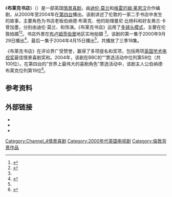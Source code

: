 {{Infobox television
| show_name            = 布莱克书店<br>{{lang|en|''Black Books''}}
| image                = 
| caption              = 
| genre                = [[情景喜剧|情景喜剧]]
| creator              = [[迪伦·莫兰|迪伦·莫兰]]<br>[[格雷厄姆·莱恩汉|格雷厄姆·莱恩汉]]
| writer               = 迪伦·莫兰<br>格雷厄姆·莱恩汉<br>{{link-en|亚瑟·马修斯|Arthur Mathews (writer)}}<br />{{link-en|凯文·塞西尔|Kevin Cecil}}<br />{{link-en|安迪·瑞利|Andy Riley}}
| starring             = [[迪伦·莫兰|迪伦·莫兰]]<br>{{link-en|比尔·贝利|Bill Bailey}}<br>{{link-en|塔姆辛·格雷格|Tamsin Greig}}
| composer             = {{link-en|乔纳森·怀特海德|Jonathan Whitehead}}
| country              = 英国
| language             = 英语
| num_series           = 3
| num_episodes         = 18
| executive_producer   = William Burdett-Coutts	
| producer             = [[Nira_Park|Nira Park]]<br />Julian Meers
| co-producer          = Karen Beever
| editor               = Paul Machliss<br />Nick Ames
| location             = [[Teddington_Studios|Teddington Studios]]<br />[[Teddington|Teddington]], [[London|London]]<br />(primary location)<br />Leigh Street<br />[[Bloomsbury|Bloomsbury]], London
| camera               = [[Multiple-camera_setup|Multiple]]
| runtime              = 25分钟
| company              = [[Big_Talk_Productions|Big Talk]]
| distributor          = [[Channel_4|Channel 4 Sales]]
| channel              = [[第四台_(英國)|第四台]]
| picture_format       = [[576p|576p]] [[SDTV|SDTV]]
| audio_format         = [[Dolby_Digital|Dolby Digital Stereo]]
| first_aired          = {{Start date|df=yes|2000|9|29}}
| last_aired           = {{End date|df=yes|2004|4|15}}
| status               = 已完结
| website              = http://www.channel4.com/programmes/black-books
| website_title        = Official website}}
《'''布莱克书店'''》（{{lang-en|''Black Books''}}）是一部英国[[情景喜剧|情景喜剧]]，由[[迪伦·莫兰|迪伦·莫兰]]和[[格雷厄姆·莱恩汉|格雷厄姆·莱恩汉]]合作编剧，从2000年至2004年在[[第四台_(英國)|第四台]]播出。该剧讲述了伦敦的一家二手书店中发生的故事，主要角色为书店老板伯纳德·布莱克、他的助理曼尼·比杨科和好友弗兰·卡曾加墨，分别由迪伦·莫兰、{{link-en|比尔·贝利|Bill Bailey}}和{{link-en|塔姆辛·格雷格|Tamsin Greig}}饰演。《布莱克书店》运用了[[多镜头模式|多镜头模式]]，主要在伦敦{{link-en|泰丁顿工作室|Teddington Studios}}拍摄<ref>{{cite web |url= http://www.nostairway.com/blog/how-teddington-studios-will-benefit-us-as-a-video-production-company |title= How Teddington Studios Will Benefit Us as a Video Production Company |date= 12 March 2012 |website= Nostairway Media |accessdate= 20 July 2013 |archive-date= 2012-09-10 |archive-url= https://archive.is/20120910000823/http://www.nostairway.com/blog/how-teddington-studios-will-benefit-us-as-a-video-production-company |dead-url= yes }}</ref><ref name= "IMDb">{{cite web | url = http://www.imdb.com/title/tt0262150/locations | title = ''Black Books'' (TV Series 2000–2004) – Filming Locations | website = [[Internet_Movie_Database|IMDb]] | accessdate = 20 July 2013 | archive-date = 2015-10-23 | archive-url = https://web.archive.org/web/20151023144215/http://www.imdb.com/title/tt0262150/locations | dead-url = no }}</ref>。书店外景在[[布卢姆茨伯里|布卢姆茨伯里]]地区实地拍摄 <ref name="IMDb"/>。该剧的第一集于2000年9月29日播出<ref name="Digital Spy">{{cite web |url=http://www.digitalspy.com.au/british-tv/tubetalk/a349015/black-books-tube-talk-gold.html |title=<nowiki>'</nowiki>''Black Books''<nowiki>'</nowiki>: Tube Talk Gold – British TV Blog – Digital Spy |last=Jeffery |first=Morgan |date=5 November 2011 |website=[[Digital_Spy|Digital Spy]] |accessdate=20 July 2013 |archive-date=2015-06-20 |archive-url=https://web.archive.org/web/20150620173452/http://www.digitalspy.com.au/british-tv/tubetalk/a349015/black-books-tube-talk-gold.html |dead-url=no }}</ref>，最后一集于2004年4月15日播出<ref name="Digital Spy"/>，共播放了三季18集。

《布莱克书店》在评论界广受赞誉，赢得了多项提名和奖项，包括两项[[英国学术电视奖|英国学术电视奖]]最佳情景喜剧奖和{{link-en|金玫瑰电视奖|Rose d'Or}}。2004年，该剧在BBC的“{{link-en|最佳英国情景喜剧|Britain's Best Sitcom}}”票选活动中位列第58位（共100位）。在第四台的“世界上最伟大的喜剧角色”票选活动中，该剧主人公伯纳德·布莱克位列第19位<ref>{{cite web |url=http://www.listology.com/list/channel-4s-worlds-50-greatest-comedy-characters |title=Channel 4's "World's 50 Greatest Comedy Characters" |work=listology.com |accessdate=19 October 2011 |archive-date=2015-03-18 |archive-url=https://web.archive.org/web/20150318203832/http://listology.com/list/channel-4s-worlds-50-greatest-comedy-characters |dead-url=no }}</ref>。

== 参考资料 ==
{{Reflist}}

== 外部链接 ==
* {{Channel4.com|blackbooks|''Black Books''}}
* {{IMDb title|0262150}}
* {{douban}}

{{DEFAULTSORT:Black Books}}
[[Category:Channel_4情景喜剧|Category:Channel_4情景喜剧]]
[[Category:2000年代英国电视剧|Category:2000年代英国电视剧]]
[[Category:倫敦背景作品|Category:倫敦背景作品]]